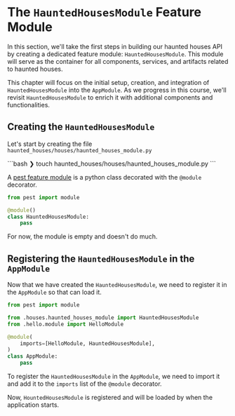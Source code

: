 
# The `HauntedHousesModule` Feature Module

In this section, we'll take the first steps in building our haunted houses API by creating a 
dedicated feature module: `HauntedHousesModule`. This module will serve as the container for 
all components, services, and artifacts related to haunted houses.

This chapter will focus on the initial setup, creation, and integration of `HauntedHousesModule` 
into the `AppModule`. As we progress in this course, we'll revisit `HauntedHousesModule` to enrich 
it with additional components and functionalities.

## Creating the `HauntedHousesModule`

Let's start by creating the file `haunted_houses/houses/haunted_houses_module.py`

<Terminal title="~/haunted-houses">
```bash
❯ touch haunted_houses/houses/haunted_houses_module.py
```
</Terminal>

A [pest feature module](/overview/modules.mdx#feature-modules) is a python class decorated with the
`@module` decorator.

```python filename="haunted_houses/houses/haunted_houses_module.py"
from pest import module

@module()
class HauntedHousesModule:
    pass
```

For now, the module is empty and doesn't do much.

## Registering the `HauntedHousesModule` in the `AppModule`

Now that we have created the `HauntedHousesModule`, we need to register it in the `AppModule` so
that <PestTag/> can load it.

```python filename="app/app_module.py" {3,7} /HauntedHousesModule/
from pest import module

from .houses.haunted_houses_module import HauntedHousesModule
from .hello.module import HelloModule

@module(
    imports=[HelloModule, HauntedHousesModule],
)
class AppModule:
    pass
```

To register the `HauntedHousesModule` in the `AppModule`, we need to import it and add it to the
`imports` list of the `@module` decorator.

Now, `HountedHousesModule` is registered and will be loaded by <PestTag/> when the application
starts.

